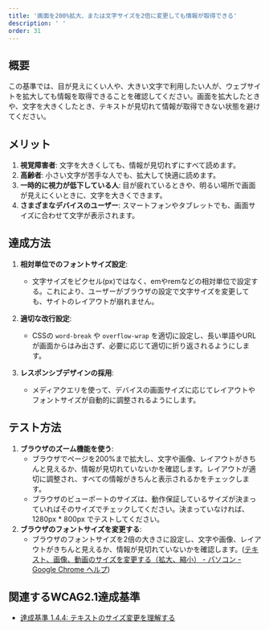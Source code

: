 ```yaml
---
title: '画面を200%拡大、または文字サイズを2倍に変更しても情報が取得できる'
description: ' '
order: 31
---
```


## 概要
この基準では、目が見えにくい人や、大きい文字で利用したい人が、ウェブサイトを拡大しても情報を取得できることを確認してください。画面を拡大したときや、文字を大きくしたとき、テキストが見切れて情報が取得できない状態を避けてください。

## メリット
1. **視覚障害者**: 文字を大きくしても、情報が見切れずにすべて読めます。
2. **高齢者**: 小さい文字が苦手な人でも、拡大して快適に読めます。
3. **一時的に視力が低下している人**: 目が疲れているときや、明るい場所で画面が見えにくいときに、文字を大きくできます。
4. **さまざまなデバイスのユーザー**: スマートフォンやタブレットでも、画面サイズに合わせて文字が表示されます。

## 達成方法
1. **相対単位でのフォントサイズ設定**:
    - 文字サイズをピクセル(px)ではなく、emやremなどの相対単位で設定する。これにより、ユーザーがブラウザの設定で文字サイズを変更しても、サイトのレイアウトが崩れません。

2. **適切な改行設定**:
    - CSSの `word-break` や `overflow-wrap` を適切に設定し、長い単語やURLが画面からはみ出さず、必要に応じて適切に折り返されるようにします。

3. **レスポンシブデザインの採用**:
    - メディアクエリを使って、デバイスの画面サイズに応じてレイアウトやフォントサイズが自動的に調整されるようにします。

## テスト方法
1. **ブラウザのズーム機能を使う**:
    - ブラウザでページを200%まで拡大し、文字や画像、レイアウトがきちんと見えるか、情報が見切れていないかを確認します。レイアウトが適切に調整され、すべての情報がきちんと表示されるかをチェックします。
    - ブラウザのビューポートのサイズは、動作保証しているサイズが決まっていればそのサイズでチェックしてください。決まっていなければ、1280px * 800px でテストしてください。
1. **ブラウザのフォントサイズを変更する**:
    - ブラウザのフォントサイズを2倍の大きさに設定し、文字や画像、レイアウトがきちんと見えるか、情報が見切れていないかを確認します。([テキスト、画像、動画のサイズを変更する（拡大、縮小） - パソコン - Google Chrome ヘルプ](https://support.google.com/chrome/answer/96810?hl=ja&co=GENIE.Platform%3DDesktop))

## 関連するWCAG2.1達成基準
- [達成基準 1.4.4: テキストのサイズ変更を理解する](https://waic.jp/translations/WCAG21/Understanding/resize-text.html)
